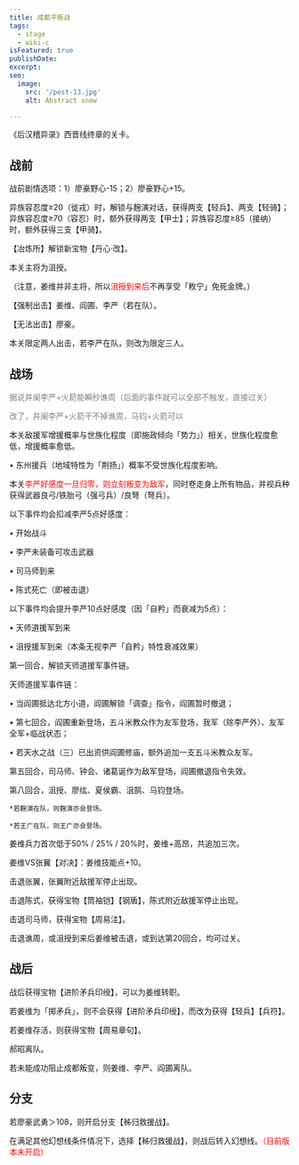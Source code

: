 ```yaml
---
title: 成都平叛战
tags:
  - stage
  - wiki-c
isFeatured: true
publishDate: 
excerpt: 
seo:
  image:
    src: '/post-13.jpg'
    alt: Abstract snow

---
```



《后汉稽异录》西晋线终章的关卡。

<h2  class='section-title'>战前</h2>

战前剧情选项：1）廖豪野心-15；2）廖豪野心+15。

异族容忍度≥20（徙戎）时，解锁与麹演对话，获得两支【轻兵】、两支【轻骑】；异族容忍度≥70（容忍）时，额外获得两支【甲士】；异族容忍度≥85（接纳）时，额外获得三支【甲骑】。

【冶炼所】解锁新宝物【丹心·改】。

本关主将为沮授。

（注意，姜维并非主将，所以<font color="red">沮授到来后</font>不再享受「敉宁」免死金牌。）

【强制出击】姜维、阎圃、李严（若在队）。

【无法出击】廖豪。

本关限定两人出击，若李严在队，则改为限定三人。

<h2  class='section-title'>战场</h2>

<font color="grey">
据说井阑李严+火箭能瞬秒谯周（后面的事件就可以全部不触发，直接过关） 

改了，井阑李严+火箭干不掉谯周，马钧+火箭可以
</font><p></p>

本关敌援军增援概率与世族化程度（即施政倾向「势力」）相关，世族化程度愈低，增援概率愈低。

•	东州援兵（地域特性为「荆扬」）概率不受世族化程度影响。

本关<font color="red">李严好感度一旦归零，则立刻叛变为敌军</font>，同时卷走身上所有物品，并视兵种获得武器良弓/铁胎弓（强弓兵）/良弩（弩兵）。

以下事件均会扣减李严5点好感度：

•	开始战斗

•	李严未装备可攻击武器

•	司马师到来

•	陈式死亡（即被击退）

以下事件均会提升李严10点好感度（因「自矜」而衰减为5点）：

•	天师道援军到来

•	沮授援军到来（本条无视李严「自矜」特性衰减效果）

第一回合，解锁天师道援军事件链。

天师道援军事件链：

•	当阎圃抵达北方小道，阎圃解锁「调查」指令，阎圃暂时撤退；

•	第七回合，阎圃重新登场，五斗米教众作为友军登场，我军（除李严外）、友军全军+临战状态；

•	若天水之战（三）已出资供阎圃修庙，额外追加一支五斗米教众友军。

第五回合，司马师、钟会、诸葛诞作为敌军登场，阎圃撤退指令失效。

第八回合，沮授、廖纮、夏侯霸、沮鹄、马钧登场。

	*若麹演在队，则麹演亦会登场。

	*若王广在队，则王广亦会登场。

姜维兵力首次低于50% / 25% / 20%时，姜维+高昂，共追加三次。

姜维VS张翼【对决】：姜维技能点+10。

击退张翼，张翼附近敌援军停止出现。

击退陈式，获得宝物【筒袖铠】【钢盾】，陈式附近敌援军停止出现。

击退司马师，获得宝物【周易注】。

击退谯周，或沮授到来后姜维被击退，或到达第20回合，均可过关。


<h2  class='section-title'>战后</h2>

战后获得宝物【进阶矛兵印绶】，可以为姜维转职。

若姜维为「掷矛兵」，则不会获得【进阶矛兵印绶】，而改为获得【轻兵】【兵符】。

若姜维存活，则获得宝物【周易章句】。

郝昭离队。

若未能成功阻止成都叛变，则姜维、李严、阎圃离队。

<h2  class='section-title'>分支</h2>

若廖豪武勇＞108，则开启分支【秭归救援战】。

在满足其他幻想线条件情况下，选择【秭归救援战】，则战后转入幻想线。<font color="red">（目前版本未开启）</font>
